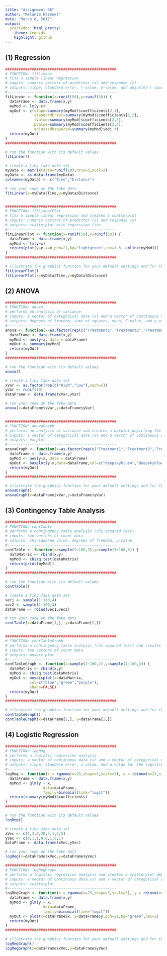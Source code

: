 ```yaml
---
title: "Assignment 08"
author: "Melanie Kazenel"
date: "March 8, 2017"
output: 
  prettydoc::html_pretty:
    theme: leonids
    highlight: github
---
```


## (1) Regression

```r

##################################################
# FUNCTION: fitLinear 
# fits a simple linear regression
# inputs: numeric vectors of predictor (x) and response (y)
# outputs: slope, standard error, t-value, p-value, and adjusted r-squared value
#------------------------------------------------- 
fitLinear <- function(x=runif(50),y=runif(50)) {
  dataFrame <- data.frame(x,y)
  myMod <- lm(y~x) 
  myOut <- c(slope=summary(myMod)$coefficients[2,1],
             standardError=summary(myMod)$coefficients[2,2],
             tValue=summary(myMod)$coefficients[2,3],
             pValue=summary(myMod)$coefficients[2,4],
             adjustedRsquared=summary(myMod)$adj.r)
  return(myOut)
}
##################################################

# run the function with its default values
fitLinear()

# create a tiny fake data set 
myData <- matrix(data=runif(10),nrow=5,ncol=2)
myData <- as.data.frame(myData)
colnames(myData) <- c("Time","Distance")

# run your code on the fake data
fitLinear(x=myData$Time,y=myData$Distance)


##################################################
# FUNCTION: fitLinearPlot
# fits a simple linear regression and creates a scatterplot
# inputs: numeric vectors of predictor (x) and response (y)
# outputs: scatterplot with regression line
#------------------------------------------------- 
fitLinearPlot <- function(x=runif(50),y=runif(50)) {
  dataFrame <- data.frame(x,y)
  myMod <- lm(y~x) 
  return(plot(y=y,x=x,pch=21,bg="lightgreen",cex=1.5, abline(myMod)))
}
##################################################

# illustrate the graphics function for your default settings and for the tiny fake data set
fitLinearPlot()
fitLinearPlot(x=myData$Time,y=myData$Distance)

```

## (2) ANOVA

```r
##################################################
# FUNCTION: anova
# performs an analysis of variance
# inputs: a vector of categorical data (x) and a vector of continuous data (y)
# outputs: degrees of freedom, sums of squares, mean, F-value, and p-value
#------------------------------------------------- 
anova <- function(x=as.factor(rep(c("Treatment1","Treatment2","Treatment3"),each=3)),y=runif(9)) {
  dataFrame <- data.frame(x,y)
  myMod <- aov(y~x, data = dataFrame)
  myOut <- summary(myMod)
  return(myOut)
}
##################################################

# run the function with its default values
anova()

# create a tiny fake data set 
xVar <- as.factor(rep(c("High","Low"),each=5)) 
yVar <- runif(10)
dataFrame <- data.frame(xVar,yVar)

# run your code on the fake data
anova(x=dataFrame$xVar,y=dataFrame$yVar)


##################################################
# FUNCTION: anovaGraph
# performs an analysis of variance and creates a boxplot depicting the results
# inputs: a vector of categorical data (x) and a vector of continuous data (y)
# outputs: barplot 
#------------------------------------------------- 
anovaGraph <- function(x=as.factor(rep(c("Treatment1","Treatment2","Treatment3"),each=3)),y=runif(9)) {
  dataFrame <- data.frame(x,y)
  myMod <- aov(y~x, data = dataFrame)
  myOut <- boxplot(y~x,data=dataFrame,col=c("deepskyblue4","deepskyblue3","deepskyblue2"))
  return(myOut)
}
##################################################

# illustrate the graphics function for your default settings and for the tiny fake data set
anovaGraph()
anovaGraph(x=dataFrame$xVar,y=dataFrame$yVar)
```


## (3) Contingency Table Analysis

```r
##################################################
# FUNCTION: contTable
# performs a contingency table analysis (chi-squared test) 
# inputs: two vectors of count data
# outputs: chi-squared value, degrees of freedom, p-value
#------------------------------------------------- 
contTable <- function(x=sample(1:100,3),y=sample(1:100,3)) {
  dataMatrix <- rbind(x,y)
  myMod <- chisq.test(dataMatrix)
  return(print(myMod))
}
##################################################

# run the function with its default values
contTable()

# create a tiny fake data set 
vec1 <- sample(1:100,4)
vec2 <- sample(1:100,4)
dataFrame <- rbind(vec1,vec2)

# run your code on the fake data
contTable(x=dataFrame[1,], y=dataFrame[2,])


##################################################
# FUNCTION: contTableGraph
# performs a contingency table analysis (chi-squared test) and creates a mosaic plot
# inputs: two vectors of count data
# outputs: mosaic plot
#------------------------------------------------- 
contTableGraph <- function(x=sample(1:100,3),y=sample(1:100,3)) {
  dataMatrix <- rbind(x,y)
  myMod <- chisq.test(dataMatrix)
  myOut <- mosaicplot(x=dataMatrix,
           col=c("blue","green","purple"),
           shade=FALSE)
  return(myOut)
}
##################################################

# illustrate the graphics function for your default settings and for the tiny fake data set
contTableGraph()
contTableGraph(x=dataFrame[1,], y=dataFrame[2,])

```


## (4) Logistic Regression

```r
##################################################
# FUNCTION: logReg
# performs a logistic regression analysis
# inputs: a vector of continuous data (x) and a vector of categorical data (y)
# outputs: slope, standard error, z-value, and p-value for the logistic regression
#------------------------------------------------- 
logReg <- function(x = rgamma(n=25,shape=5,scale=5), y = rbinom(n=25,size=1,p=0.5)) {
  dataFrame <- data.frame(x,y)
  myMod <- glm(y ~ x,
                 data=dataFrame,
                 family=binomial(link="logit"))
  return(summary(myMod)$coefficients)
}
##################################################

# run the function with its default values
logReg()

# create a tiny fake data set 
xVec <- c(2,3,8,20,4,1,3,5)
yVec <- c(0,1,1,0,0,1,0,1)
dataFrame <- data.frame(xVec,yVec)

# run your code on the fake data
logReg(x=dataFrame$xVec,y=dataFrame$yVec)

##################################################
# FUNCTION: logRegGraph
# performs a logistic regression analysis and creates a scatterplot depicting the results
# inputs: a vector of continuous data (x) and a vector of categorical data (y)
# outputs: scatterplot
#------------------------------------------------- 
logRegGraph <- function(x = rgamma(n=25,shape=5,scale=5), y = rbinom(n=25,size=1,p=0.5)) {
  dataFrame <- data.frame(x,y)
  myMod <- glm(y ~ x,
                 data=dataFrame,
                 family=binomial(link="logit"))
  myOut <- plot(x=dataFrame$x, y=dataFrame$y,pch=21,bg="green",cex=2)
  return(myOut)
}
##################################################

# illustrate the graphics function for your default settings and for the tiny fake data set
logRegGraph()
logRegGraph(x=dataFrame$xVec,y=dataFrame$yVec)

```


